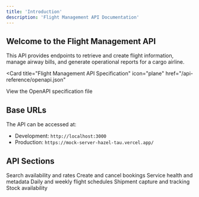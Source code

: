 ```yaml
---
title: 'Introduction'
description: 'Flight Management API Documentation'
---
```


## Welcome to the Flight Management API

This API provides endpoints to retrieve and create flight information, manage airway bills, and generate operational reports for a cargo airline.

<Card
  title="Flight Management API Specification"
  icon="plane"
  href="/api-reference/openapi.json"
>
  View the OpenAPI specification file
</Card>

## Base URLs

The API can be accessed at:

- Development: `http://localhost:3000`
- Production: `https://mock-server-hazel-tau.vercel.app/`

## API Sections

<CardGroup>

  <Card title="Availability" icon="searchengin" href="/api-reference/availability/create">
    Search availability and rates
  </Card>
  <Card title="Booking" icon="book-open" href="/api-reference/booking/create">
    Create and cancel bookings
  </Card>
  <Card title="Status" icon="chart-simple" href="/api-reference/status/get">
    Service health and metadata
  </Card>
  <Card title="Flight Schedules" icon="calendar-days" href="/api-reference/flight-schedules/daily">
    Daily and weekly flight schedules
  </Card>
  <Card title="Shipments" icon="truck" href="/api-reference/shipment/fwb-capture">
    Shipment capture and tracking
  </Card>
  <Card title="Stock" icon="boxes-stacked" href="/api-reference/stock/create">
    Stock availability
  </Card>
</CardGroup>
